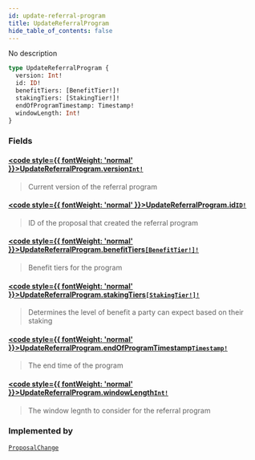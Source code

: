 ```yaml
---
id: update-referral-program
title: UpdateReferralProgram
hide_table_of_contents: false
---
```








No description

```graphql
type UpdateReferralProgram {
  version: Int!
  id: ID!
  benefitTiers: [BenefitTier!]!
  stakingTiers: [StakingTier!]!
  endOfProgramTimestamp: Timestamp!
  windowLength: Int!
}
```


### Fields

#### [<code style={{ fontWeight: 'normal' }}>UpdateReferralProgram.<b>version</b></code>](#)<Bullet />[`Int!`](/testnet/api/graphql/scalars/int) <Badge class="secondary" text="non-null"/> <Badge class="secondary" text="scalar"/>
> Current version of the referral program
> 

#### [<code style={{ fontWeight: 'normal' }}>UpdateReferralProgram.<b>id</b></code>](#)<Bullet />[`ID!`](/testnet/api/graphql/scalars/id) <Badge class="secondary" text="non-null"/> <Badge class="secondary" text="scalar"/>
> ID of the proposal that created the referral program
> 

#### [<code style={{ fontWeight: 'normal' }}>UpdateReferralProgram.<b>benefitTiers</b></code>](#)<Bullet />[`[BenefitTier!]!`](/testnet/api/graphql/objects/benefit-tier) <Badge class="secondary" text="non-null"/> <Badge class="secondary" text="object"/>
> Benefit tiers for the program
> 

#### [<code style={{ fontWeight: 'normal' }}>UpdateReferralProgram.<b>stakingTiers</b></code>](#)<Bullet />[`[StakingTier!]!`](/testnet/api/graphql/objects/staking-tier) <Badge class="secondary" text="non-null"/> <Badge class="secondary" text="object"/>
> Determines the level of benefit a party can expect based on their staking
> 

#### [<code style={{ fontWeight: 'normal' }}>UpdateReferralProgram.<b>endOfProgramTimestamp</b></code>](#)<Bullet />[`Timestamp!`](/testnet/api/graphql/scalars/timestamp) <Badge class="secondary" text="non-null"/> <Badge class="secondary" text="scalar"/>
> The end time of the program
> 

#### [<code style={{ fontWeight: 'normal' }}>UpdateReferralProgram.<b>windowLength</b></code>](#)<Bullet />[`Int!`](/testnet/api/graphql/scalars/int) <Badge class="secondary" text="non-null"/> <Badge class="secondary" text="scalar"/>
> The window legnth to consider for the referral program
> 



### Implemented by

[`ProposalChange`](/testnet/api/graphql/unions/proposal-change)  <Badge class="secondary" text="union"/>



